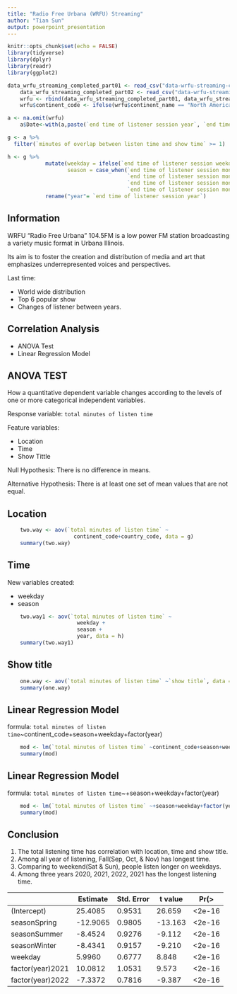 ---
title: "Radio Free Urbana (WRFU) Streaming"
author: "Tian Sun"
output: powerpoint_presentation
---

```{r setup, include=FALSE}
knitr::opts_chunk$set(echo = FALSE)
library(tidyverse)
library(dplyr)
library(readr)
library(ggplot2)

data_wrfu_streaming_completed_part01 <- read_csv("data-wrfu-streaming-completed-part01.csv")
    data_wrfu_streaming_completed_part02 <- read_csv("data-wrfu-streaming-completed-part02.csv")
    wrfu <- rbind(data_wrfu_streaming_completed_part01, data_wrfu_streaming_completed_part02)
    wrfu$continent_code <- ifelse(wrfu$continent_name == "North America", "NA", wrfu$continent_code)

a <- na.omit(wrfu)
    a$Date<-with(a,paste(`end time of listener session year`, `end time of listener session month`, `end time of listener session day`,sep="-"))

g <- a %>% 
  filter(`minutes of overlap between listen time and show time` >= 1)

h <- g %>% 
            mutate(weekday = ifelse(`end time of listener session weekday` %in% c("Thu", "Fri", "Mon", "Tue", "Wed"), 1, 0),
                   season = case_when(`end time of listener session month` %in% c("Mar", "Apr", "May")~ "Spring",
                                      `end time of listener session month` %in% c("Jun", "Jul", "Aug")~ "Summer",
                                      `end time of listener session month` %in% c("Sep", "Oct", "Nov")~ "Fall",
                                      `end time of listener session month` %in% c("Dec", "Jan", "Feb")~ "Winter")) %>% 
            rename("year"= `end time of listener session year`)
```

## Information

WRFU "Radio Free Urbana" 104.5FM is a low power FM station broadcasting a variety music format in Urbana Illinois.

Its aim is to foster the creation and distribution of media and art that emphasizes underrepresented voices and perspectives.

Last time:

* World wide distribution 
* Top 6 popular show
* Changes of listener between years.


## Correlation Analysis

* ANOVA Test
* Linear Regression Model

## ANOVA TEST

How a quantitative dependent variable changes according to the levels of one or more categorical independent variables.

Response variable: `total minutes of listen time`

Feature variables:

  * Location
  * Time
  * Show Tittle
  
Null Hypothesis: There is no difference in means.

Alternative Hypothesis: There is at least one set of mean values that are not equal.

## Location

```{r}
    two.way <- aov(`total minutes of listen time` ~
                     continent_code+country_code, data = g)
    summary(two.way)
```

## Time

New variables created: 

* weekday
* season

```{r}
    two.way1 <- aov(`total minutes of listen time` ~
                      weekday +
                      season +
                      year, data = h)
    summary(two.way1)
```

## Show title
```{r}
    one.way <- aov(`total minutes of listen time` ~`show title`, data = h)
    summary(one.way)
```

## Linear Regression Model

formula: `total minutes of listen time`~continent_code+season+weekday+factor(year)

```{r}
    mod <- lm(`total minutes of listen time` ~continent_code+season+weekday+factor(year), data = h)
    summary(mod)
```
## Linear Regression Model

formula: `total minutes of listen time`~+season+weekday+factor(year)

```{r}
    mod <- lm(`total minutes of listen time` ~+season+weekday+factor(year), data = h)
    summary(mod)
```

## Conclusion

1. The total listening time has correlation with location, time and show title.
2. Among all year of listening, Fall(Sep, Oct, & Nov) has longest time.
3. Comparing to weekend(Sat & Sun), people listen longer on weekdays.
4. Among three years 2020, 2021, 2022, 2021 has the longest listening time.

|              |   Estimate  |Std. Error| t value| Pr(>|t|)|  
|    ----      |     ----    |   ----   | ----   |  ----   |         
|(Intercept)   |    25.4085  |   0.9531 | 26.659 |  <2e-16|
|seasonSpring  |   -12.9065  |   0.9805 |-13.163 |  <2e-16|
|seasonSummer  |    -8.4524  |   0.9276 | -9.112 |  <2e-16|
|seasonWinter  |    -8.4341  |   0.9157 | -9.210 |  <2e-16|
|weekday       |     5.9960  |   0.6777 |  8.848 |  <2e-16|
|factor(year)2021|  10.0812  |   1.0531 |  9.573 |  <2e-16|
|factor(year)2022|  -7.3372  |   0.7816 | -9.387 |  <2e-16|